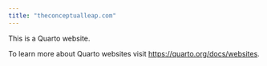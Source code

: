 ```yaml
---
title: "theconceptualleap.com"
---
```


This is a Quarto website.

To learn more about Quarto websites visit <https://quarto.org/docs/websites>.
